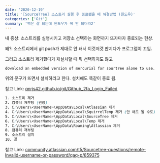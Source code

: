 ```yaml
---
date: '2020-12-19'
title: '[SourceTree] 소스트리 실행 후 종료됐을 때 해결방법 (윈도우)'
categories: ['Git']
summary: '맥은 잘 되는데 윈도우가 꼭 안 되더라2'
---
```


내 증상: 소스트리를 실행시키고 저장소 선택하는 화면까지 뜨자마자 종료되는 현상.

왜?: 소스트리에서 git push가 제대로 안 돼서 이것저것 만지다가 프로그램이 꼬임.

그리고 소스트리 제거했다가 재설치할 때 뭐 선택하지도 않고

```shell
download an embedded version of mercurial for sourtree alone to use.
```

위의 문구가 뜨면서 설치하라고 한다. 설치해도 똑같이 종료 됨.

참고 Link: <a href='https://qnrjs42.github.io/git/Github_2fa_Login_Failed' target='_blank' rel='noreferrer noopener'>qnrjs42.github.io/git/Github_2fa_Login_Failed</a>

```css
1. 소스트리 제거
2. 컴퓨터 재부팅 (권장)
3. C:\Users\<UserName>\AppData\Local\Atlassian 제거
4. C:\Users\<UserName>\AppData\Local\SquirrelTemp 제거 (안 해도 될 수도)
5. C:\Users\<UserName>\AppData\Local\SourceTree 제거
6. C:\Users\<UserName>\AppData\Local\Temp 제거
7. C:\Users\<UserName>\AppData\Roaming\Atlassian 제거
8. 컴퓨터 재부팅
9. 소스트리 설치
10. 끝
```

참고 Link: <a href='https://community.atlassian.com/t5/Sourcetree-questions/remote-Invalid-username-or-password/qaq-p/859375' target='_blank' rel='noreferrer noopener'>community.atlassian.com/t5/Sourcetree-questions/remote-Invalid-username-or-password/qaq-p/859375</a>

